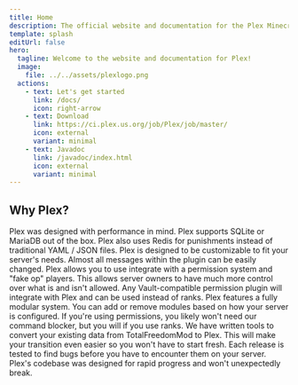 ```yaml
---
title: Home
description: The official website and documentation for the Plex Minecraft Plugin
template: splash
editUrl: false
hero:
  tagline: Welcome to the website and documentation for Plex!
  image:
    file: ../../assets/plexlogo.png
  actions:
    - text: Let's get started
      link: /docs/
      icon: right-arrow
    - text: Download
      link: https://ci.plex.us.org/job/Plex/job/master/
      icon: external
      variant: minimal
    - text: Javadoc
      link: /javadoc/index.html
      icon: external
      variant: minimal
---
```



## Why Plex?

<CardGrid>
    <Card title="Performance Oriented" icon="rocket">
        Plex was designed with performance in mind. Plex supports SQLite or MariaDB out of the box. Plex also uses Redis
        for punishments instead of traditional YAML / JSON files.
    </Card>
    <Card title="Fully Customizable" icon="setting">
        Plex is designed to be customizable to fit your server's needs. Almost all messages within the plugin can be
        easily changed.
    </Card>
    <Card title="Permissions" icon="list-format">
        Plex allows you to use integrate with a permission system and "fake op" players. This allows server owners to
        have much more control over what is and isn't allowed. Any Vault-compatible permission plugin will integrate
        with Plex and can be used instead of ranks.
    </Card>
    <Card title="Modular" icon="cloud-download">
        Plex features a fully modular system. You can add or remove modules based on how your server is configured. If
        you're using permissions, you likely won't need our command blocker, but you will if you use ranks.
    </Card>
    <Card title="Converters" icon="random">
        We have written tools to convert your existing data from TotalFreedomMod to Plex. This will make your transition
        even easier so you won't have to start fresh.
    </Card>
    <Card title="Quality Control" icon="sun">
        Each release is tested to find bugs before you have to encounter them on your server. Plex's codebase was
        designed for rapid progress and won't unexpectedly break.
    </Card>
</CardGrid>